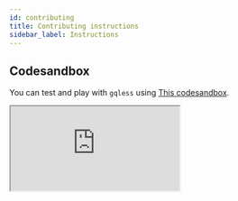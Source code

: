 ```yaml
---
id: contributing
title: Contributing instructions
sidebar_label: Instructions
---
```


## Codesandbox

You can test and play with `gqless` using [This codesandbox](https://codesandbox.io/s/gqless-in-nextjs-example-g2mib?file=/src/pages/NoSSR.tsx).

<iframe
  src="https://codesandbox.io/embed/gqless-in-nextjs-example-g2mib?fontsize=14&hidenavigation=1&module=%2Fsrc%2Fpages%2FNoSSR.tsx&theme=dark"
  style={{
    width: '100%',
    height: '500px',
    border: 0,
    borderRadius: '4px',
    overflow: 'hidden',
  }}
  title="gqless in Next.js example"
  allow="accelerometer; ambient-light-sensor; camera; encrypted-media; geolocation; gyroscope; hid; microphone; midi; payment; usb; vr; xr-spatial-tracking"
  sandbox="allow-forms allow-modals allow-popups allow-presentation allow-same-origin allow-scripts"
/>

And if you find a bug, reproducing it there would be very helpful.

It uses [**Next.js**](https://nextjs.org/) for the frontend
and [Fastify](https://www.fastify.io/) + [mercurius](https://mercurius.dev/) for the GraphQL API

## Cloning / Forking Repo

This project uses [pnpm](https://pnpm.js.org/) with it's workspaces support.

To contribute just make sure you have it installed:

```shell
npm install -g pnpm
```

And inside the cloned/forked repo, simply call:

> To install packages and build everything

```shell
pnpm i
```

> To test everything

```shell
pnpm test -w
```

<br />
<br />

In the repository you will have some specific folders:

- **docs**

  Documentation

- **examples**

  Examples usually used for "Real world" testing

- **internal**

  Internal packages like this website, build utilities, and testing utilities.

- **packages**

  Official packages of `gqless`
